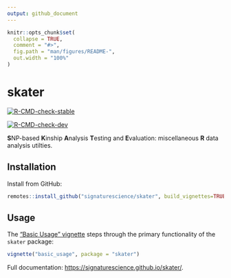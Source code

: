 ```yaml
---
output: github_document
---
```


<!-- README.md is generated from README.Rmd. Please edit that file -->

```r
knitr::opts_chunk$set(
  collapse = TRUE,
  comment = "#>",
  fig.path = "man/figures/README-",
  out.width = "100%"
)
```

# skater

<!-- badges: start -->

[![R-CMD-check-stable](https://github.com/signaturescience/skater/workflows/R-CMD-check-stable/badge.svg)](https://github.com/signaturescience/skater/actions)

[![R-CMD-check-dev](https://github.com/signaturescience/skater/workflows/R-CMD-check-dev/badge.svg)](https://github.com/signaturescience/skater/actions)

<!-- badges: end -->

**S**NP-based **K**inship **A**nalysis **T**esting and **E**valuation: miscellaneous **R** data analysis utilties.

## Installation

Install from GitHub:

``` r
remotes::install_github("signaturescience/skater", build_vignettes=TRUE)
```

<!-- A GitHub [personal access token](https://github.com/settings/tokens) must be in the environment variable `GITHUB_PAT` or supplied as a string to `auth_token`. See `?remotes::install_github`.  -->

## Usage

The ["Basic Usage" vignette](https://signaturescience.github.io/skater/articles/basic_usage.html) steps through the primary functionality of the `skater` package:

``` r
vignette("basic_usage", package = "skater")
```

Full documentation: <https://signaturescience.github.io/skater/>.
